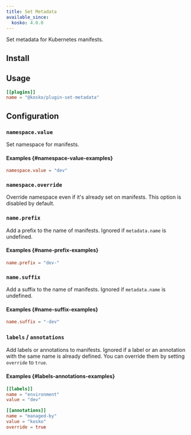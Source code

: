 ```yaml
---
title: Set Metadata
available_since:
  kosko: 4.0.0
---
```



Set metadata for Kubernetes manifests.

## Install

<NpmInstallCommand package="@kosko/plugin-set-metadata" />

## Usage

```toml
[[plugins]]
name = "@kosko/plugin-set-metadata"
```

## Configuration

### `namespace.value`

Set namespace for manifests.

#### Examples {#namespace-value-examples}

```toml
namespace.value = "dev"
```

### `namespace.override`

Override namespace even if it's already set on manifests. This option is disabled by default.

### `name.prefix`

Add a prefix to the name of manifests. Ignored if `metadata.name` is undefined.

#### Examples {#name-prefix-examples}

```toml
name.prefix = "dev-"
```

### `name.suffix`

Add a suffix to the name of manifests. Ignored if `metadata.name` is undefined.

#### Examples {#name-suffix-examples}

```toml
name.suffix = "-dev"
```

### `labels` / `annotations`

Add labels or annotations to manifests. Ignored if a label or an annotation with the same name is already defined. You can override them by setting `override` to `true`.

#### Examples {#labels-annotations-examples}

```toml
[[labels]]
name = "environment"
value = "dev"

[[annotations]]
name = "managed-by"
value = "kosko"
override = true
```
